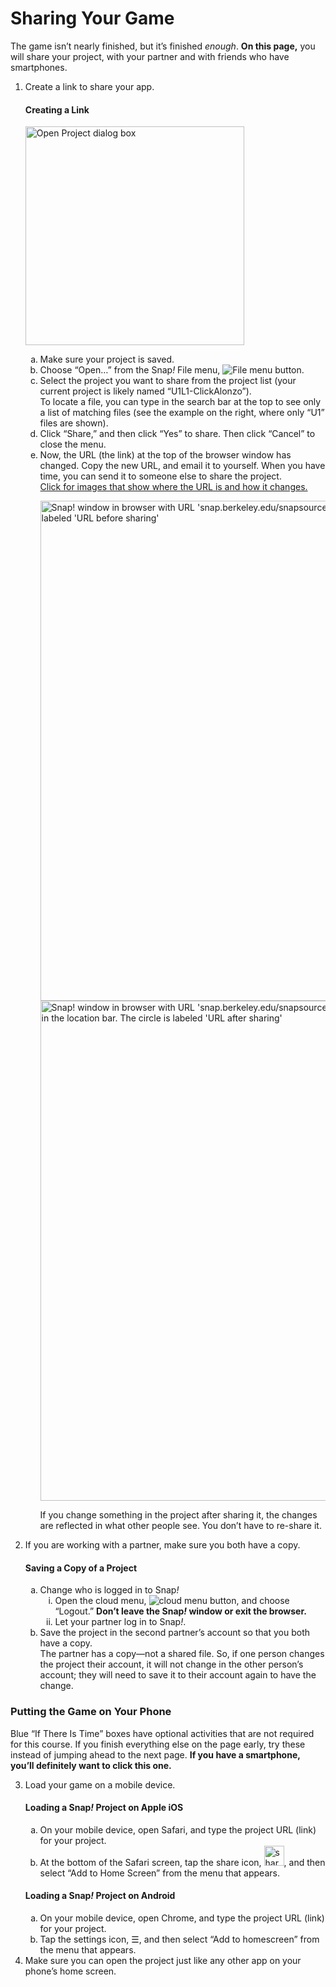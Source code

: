 # Sharing Your Game 

<div class="learn">The game isn't nearly finished, but it's finished <em>enough</em>. <strong>On this page,</strong> you will share your project, with your partner and with friends who have smartphones.</div>
<div class="forYouToDo">
<ol>
<li>
Create a link to share your app.
<div class="narrower">
<h4><strong>Creating a Link</strong></h4>
<img class="imageRight" src="/img/1-introduction/U1ImageVideoAddendum_img/U1L1P7_OpenFile.png"  height="350" alt="Open Project dialog box" title="Open Project dialog box"/>
<ol type="a">
<li>Make sure your project is saved.</li>
<li>Choose "Open..." from the Snap<em>!</em> File menu, <img src="/img/1-introduction/file_button.png" alt="File menu button" title="File menu button"/>.</li>
<li>Select the project you want to share from the project list (your current project is likely named "U1L1-ClickAlonzo").</li>
<div class="endnote">To locate a file, you can type in the search bar at the top to see only a list of matching files (see the example on the right, where only "U1" files are shown).</div>
<li>Click "Share," and then click "Yes" to share. Then click "Cancel" to close the menu.</li>
<li>Now, the URL (the link) at the top of the browser window has changed.  Copy the new URL, and email it to yourself. When you have time, you can send it to someone else to share the project.</li>
<div class="endnote">
<a href="#hint-URL" data-toggle="collapse" title="Click for images that show where the URL is and how it changes.">Click for images that show where the URL is and how it changes.</a>
<div id="hint-URL" class="collapse">
<img class="inline" src="/img/1-introduction/url-before.png" width="800" alt="Snap! window in browser with URL 'snap.berkeley.edu/snapsource/snap.html' circled in the location bar. The circle is labeled 'URL before sharing'" title="Snap! window in browser with URL 'snap.berkeley.edu/snapsource/snap.html' circled in the location bar. The circle is labeled 'URL before sharing'" /><br />
<img class="inline" src="/img/1-introduction/url-after.png" width="800" alt="Snap! window in browser with URL 'snap.berkeley.edu/snapsource/snap.html#present:Username=bh&Proje...' circled in the location bar. The circle is labeled 'URL after sharing'" title="Snap! window in browser with URL 'snap.berkeley.edu/snapsource/snap.html#present:Username=bh&Proje...' circled in the location bar. The circle is labeled 'URL after sharing'" />
</div>
</div>
<p>If you change something in the project after sharing it, the changes are reflected in what other people see. You don't have to re-share it.</p>
</ol>
</div>
</li>
<li>
If you are working with a partner, make sure you both have a copy.
<div class="narrower">
<h4><strong>Saving a Copy of a Project</strong></h4>
<ol type="a">
<li>
Change who is logged in to Snap<em>!</em>
<ol style="list-style-type: lower-roman;">
<li>Open the cloud menu, <img src="/img/1-introduction/cloud_button.png" alt="cloud menu button">, and choose "Logout." <strong>Don't leave the Snap<em>!</em> window or exit the browser.</strong></li>
<li>Let your partner log in to Snap<em>!</em>.</li>
</ol>
</li>
<li>Save the project in the second partner's account so that you both have a copy.</li>
<div class="endnote">The partner has a copy&mdash;not a shared file. So, if one person changes the project their account, it will not change in the other person's account; they will need to save it to their account again to have the change.</div>
</ol>
</div>
</li>
</ol>
</div>

<h3>Putting the Game on Your Phone</h3>

<div class="endnote">Blue "If There Is Time" boxes have optional activities that are not required for this course.  If you finish everything else on the page early, try these instead of jumping ahead to the next page.  <strong>If you have a smartphone, you'll definitely want to click this one.</strong></div>

<div class="ifTime">
<ol start="3">
<li>
Load your game on a mobile device.
<div class="narrowblue">
<h4><strong>Loading a Snap<em>!</em> Project on Apple iOS</strong></h4>
<ol type="a">
<li>On your mobile device, open Safari, and type the project URL (link) for your project.</li>
<li>At the bottom of the Safari screen, tap the share icon, <img src="/img/1-introduction/share.png" width="32" height="32" alt="share icon (square with up arrow)" title="share icon (square with up arrow)">, and then select "Add to Home Screen" from the menu that appears.</li>
</ol> 
<h4><strong>Loading a Snap<em>!</em> Project on Android</strong></h4>     
<ol type="a">
<li>On your mobile device, open Chrome, and type the project URL (link) for your project.</li>
<li>Tap the settings icon, ☰, and then select "Add to homescreen" from the menu that appears.</li>
</ol>
</div>
</li>
<li>Make sure you can open the project just like any other app on your phone's home screen.</li>
</ol>
</div>
